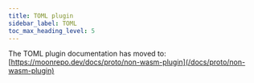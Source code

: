 ```yaml
---
title: TOML plugin
sidebar_label: TOML
toc_max_heading_level: 5
---
```


The TOML plugin documentation has moved to:
[https://moonrepo.dev/docs/proto/non-wasm-plugin](/docs/proto/non-wasm-plugin)
